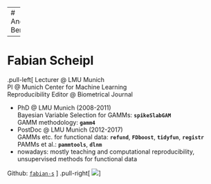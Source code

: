 
---
# Andreas Bender


---
# Fabian Scheipl

.pull-left[
Lecturer @ LMU Munich  
PI @ Munich Center for Machine Learning  
Reproducibility Editor @ Biometrical Journal

- PhD @ LMU Munich (2008-2011)  
    Bayesian Variable Selection for GAMMs: **`spikeSlabGAM`**  
    GAMM methodology: **`gamm4`**
- PostDoc @ LMU Munich (2012-2017)  
   GAMMs etc. for functional data: **`refund`**, **`FDboost`**, **`tidyfun`**, **`registr`**  
   PAMMs et al.:  **`pammtools`**, **`dlnm`**
- nowadays: mostly teaching and computational reproducibility,
    unsupervised methods for functional data 

Github: [`fabian-s`](https://github.com/fabian-s?tab=repositories)
]
.pull-right[
![](figures/fs.jpg)
]